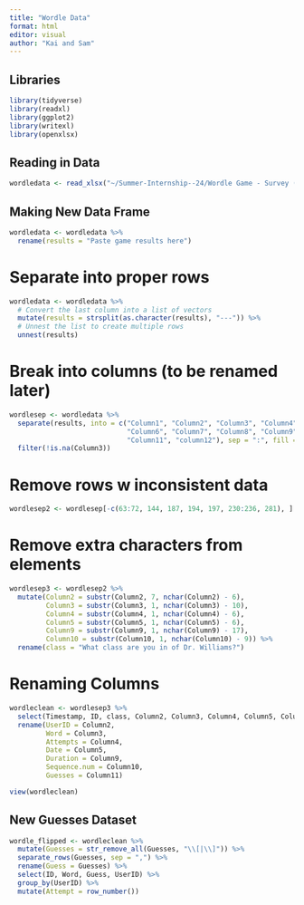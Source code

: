```yaml
---
title: "Wordle Data"
format: html
editor: visual
author: "Kai and Sam"
---
```



## Libraries
```r
library(tidyverse)
library(readxl)
library(ggplot2)
library(writexl)
library(openxlsx)
```


## Reading in Data
```r
wordledata <- read_xlsx("~/Summer-Internship--24/Wordle Game - Survey (Responses) _Redacted.xlsx")
```


## Making New Data Frame
```r
wordledata <- wordledata %>%
  rename(results = "Paste game results here") 
```

# Separate into proper rows
```r
wordledata <- wordledata %>%
  # Convert the last column into a list of vectors
  mutate(results = strsplit(as.character(results), "---")) %>%
  # Unnest the list to create multiple rows
  unnest(results)
```

# Break into columns (to be renamed later)
```r
wordlesep <- wordledata %>%
  separate(results, into = c("Column1", "Column2", "Column3", "Column4", "Column5", 
                             "Column6", "Column7", "Column8", "Column9", "Column10", 
                             "Column11", "column12"), sep = ":", fill = "right") %>%
  filter(!is.na(Column3))
```


# Remove rows w inconsistent data
```r
wordlesep2 <- wordlesep[-c(63:72, 144, 187, 194, 197, 230:236, 281), ]
```

# Remove extra characters from elements
```r
wordlesep3 <- wordlesep2 %>%
  mutate(Column2 = substr(Column2, 7, nchar(Column2) - 6),
         Column3 = substr(Column3, 1, nchar(Column3) - 10),
         Column4 = substr(Column4, 1, nchar(Column4) - 6),
         Column5 = substr(Column5, 1, nchar(Column5) - 6),
         Column9 = substr(Column9, 1, nchar(Column9) - 17),
         Column10 = substr(Column10, 1, nchar(Column10) - 9)) %>%
  rename(class = "What class are you in of Dr. Williams?")
```
  
  
# Renaming Columns 
```r
wordleclean <- wordlesep3 %>%
  select(Timestamp, ID, class, Column2, Column3, Column4, Column5, Column9, Column10, Column11) %>%
  rename(UserID = Column2,
         Word = Column3,
         Attempts = Column4,
         Date = Column5,
         Duration = Column9,
         Sequence.num = Column10,
         Guesses = Column11)

view(wordleclean)
```

## New Guesses Dataset
```r
wordle_flipped <- wordleclean %>%
  mutate(Guesses = str_remove_all(Guesses, "\\[|\\]")) %>%
  separate_rows(Guesses, sep = ",") %>%
  rename(Guess = Guesses) %>%
  select(ID, Word, Guess, UserID) %>%
  group_by(UserID) %>%
  mutate(Attempt = row_number())
```

